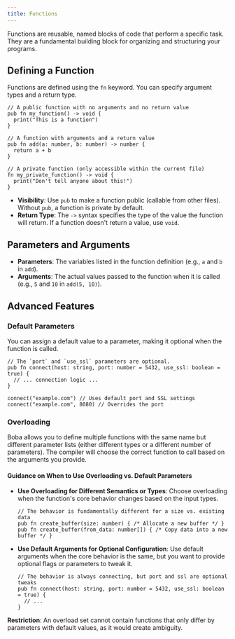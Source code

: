 ```yaml
---
title: Functions
---
```


Functions are reusable, named blocks of code that perform a specific task. They are a fundamental building block for organizing and structuring your programs.

## Defining a Function

Functions are defined using the `fn` keyword. You can specify argument types and a return type.

```boba
// A public function with no arguments and no return value
pub fn my_function() -> void {
  print("This is a function")
}

// A function with arguments and a return value
pub fn add(a: number, b: number) -> number {
  return a + b
}

// A private function (only accessible within the current file)
fn my_private_function() -> void {
  print("Don't tell anyone about this!")
}
```

-   **Visibility**: Use `pub` to make a function public (callable from other files). Without `pub`, a function is private by default.
-   **Return Type**: The `->` syntax specifies the type of the value the function will return. If a function doesn't return a value, use `void`.

## Parameters and Arguments

-   **Parameters**: The variables listed in the function definition (e.g., `a` and `b` in `add`).
-   **Arguments**: The actual values passed to the function when it is called (e.g., `5` and `10` in `add(5, 10)`).

## Advanced Features

### Default Parameters

You can assign a default value to a parameter, making it optional when the function is called.

```boba
// The `port` and `use_ssl` parameters are optional.
pub fn connect(host: string, port: number = 5432, use_ssl: boolean = true) { 
  // ... connection logic ...
}

connect("example.com") // Uses default port and SSL settings
connect("example.com", 8080) // Overrides the port
```

### Overloading

Boba allows you to define multiple functions with the same name but different parameter lists (either different types or a different number of parameters). The compiler will choose the correct function to call based on the arguments you provide.

#### Guidance on When to Use Overloading vs. Default Parameters

-   **Use Overloading for Different Semantics or Types**: Choose overloading when the function's core behavior changes based on the input types.

    ```boba
    // The behavior is fundamentally different for a size vs. existing data
    pub fn create_buffer(size: number) { /* Allocate a new buffer */ }
    pub fn create_buffer(from_data: number[]) { /* Copy data into a new buffer */ }
    ```

-   **Use Default Arguments for Optional Configuration**: Use default arguments when the core behavior is the same, but you want to provide optional flags or parameters to tweak it.

    ```boba
    // The behavior is always connecting, but port and ssl are optional tweaks
    pub fn connect(host: string, port: number = 5432, use_ssl: boolean = true) { 
      // ... 
    }
    ```

**Restriction**: An overload set cannot contain functions that only differ by parameters with default values, as it would create ambiguity.

